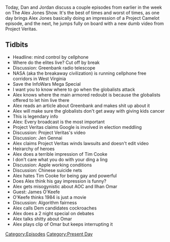 {{DEFAULTSORT:
    #_EPISODE_0313:June 23-24, 2019
}}{{Episode
    | title             = June 23-24, 2019
    | caption           = Listen to this episode on [https://knowledgefight.libsyn.com/knowledge-fight-june-23-24-2019 Libsyn] [https://open.spotify.com/episode/5xgDyVZkjVYnOlL556DQ0G Spotify]
    | episodeNumber     = 313
    | length            = 01:29:00
    | airDate           = June 26, 2019
    | coverageStartDate = June 23, 2019
    | coverageEndDate   = June 24, 2019
    | episodeType       = [[:Category:Present Day|Present Day]]
    | appearance        = [[James O'Keefe]], [[Jen Gennai]], [[Tim Cook]], [[Alexandria Ocasio Cortez]], [[Ilhan Omar]]
    | oocDrop           = They're gonna fry you like a poached egg
    | previousEpisode   = [[312: February 10-13, 2013]]
    | nextEpisode       = [[314: February 14-15, 2013]]
}}

{{Stub}}

Today, Dan and Jordan discuss a couple episodes from earlier in the week on The Alex Jones Show. It's the best of times and worst of times, as one day brings Alex Jones basically doing an impression of a Project Camelot episode, and the next, he jumps fully on board with a new dumb video from Project Veritas.

==Tidbits==

*Headline: mind control by cellphone
*Where do the elites live? Cut off by break
*Discussion: Greenbank radio telescope
*NASA (aka the breakaway civilization) is running cellphone free corridors in West Virginia
*Save the InfoWars Mega Special
*I want you to know where to go when the globalists attack
*Alex knows where the main armored redoubt is because the globalists offered to let him live there
*Alex reads an article about Greenbank and makes shit up about it
*Alex will make sure the globalists don't get away with giving kids cancer
*This is legendary info
*Alex: Every broadcast is the most important
*Project Veritas claims Google is involved in election meddling
*Discussion: Project Veritas's video
*Discussion: Jen Gennai
*Alex claims Project Veritas winds lawsuits and doesn't edit video
*Heirarchy of heroes
*Alex does a terrible impression of Tim Cooke
*I don't care what you do with your ding a ling
*Discussion: Apple working conditions
*Discussion: Chinese suicide nets
*Alex hates Tim Cooke for being gay and powerful
*Does Alex think his gay impression is funny?
*Alex gets misogynistic about AOC and Ilhan Omar
*Guest: James O'Keefe
*O'Keefe thinks 1984 is just a movie
*Discussion: Algorithm fairness
*Alex calls Dem candidates cockroaches
*Alex does a 2 night special on debates
*Alex talks shitty about Omar
*Alex plays clip of Omar but keeps interrupting it

[[Category:Episodes]]
[[Category:Present Day]]
